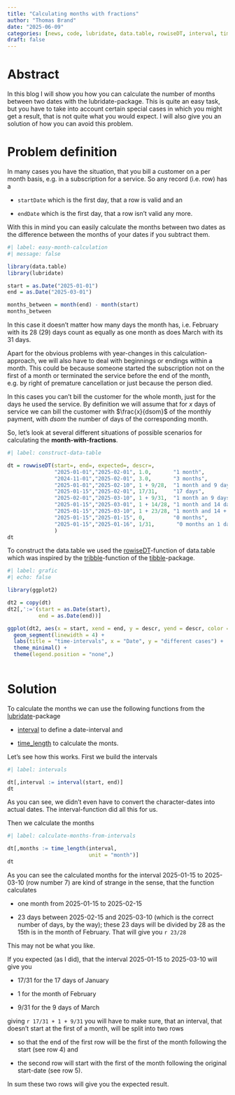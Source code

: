 ```yaml
---
title: "Calculating months with fractions"
author: "Thomas Brand"
date: "2025-06-09"
categories: [news, code, lubridate, data.table, rowiseDT, interval, time_length]
draft: false
---
```


# Abstract

In this blog I will show you how you can calculate the number of months between two dates with the lubridate-package. This is quite an easy task, but you have to take into account certain special cases in which you might get a result, that is not quite what you would expect. I will also give you an solution of how you can avoid this problem.

# Problem definition

In many cases you have the situation, that you bill a customer on a per month basis, e.g. in a subscription for a service. So any record (i.e. row) has a

-   `startDate` which is the first day, that a row is valid and an

-   `endDate` which is the first day, that a row isn't valid any more.

With this in mind you can easily calculate the months between two dates as the difference between the months of your dates if you subtract them.

```r
#| label: easy-month-calculation
#| message: false

library(data.table)
library(lubridate)

start = as.Date("2025-01-01")
end = as.Date("2025-03-01")

months_between = month(end) - month(start)
months_between
```

In this case it doesn't matter how many days the month has, i.e. February with its 28 (29) days count as equally as one month as does March with its 31 days.

Apart for the obvious problems with year-changes in this calculation-approach, we will also have to deal with beginnings or endings within a month. This could be because someone started the subscription not on the first of a month or terminated the service before the end of the month, e.g. by right of premature cancellation or just because the person died.

In this cases you can't bill the customer for the whole month, just for the days he used the service. By definition we will assume that for $x$ days of service we can bill the customer with $\frac{x}{dsom}$ of the monthly payment, with $dsom$ the number of days of the corresponding month.

So, let's look at several different situations of possible scenarios for calculating the **month-with-fractions**.

```r
#| label: construct-data-table

dt = rowwiseDT(start=, end=, expected=, descr=,
               "2025-01-01","2025-02-01", 1.0,       "1 month",
               "2024-11-01","2025-02-01", 3.0,       "3 months",
               "2025-01-01","2025-02-10", 1 + 9/28,  "1 month and 9 days of February",
               "2025-01-15","2025-02-01", 17/31,     "17 days",
               "2025-02-01","2025-03-10", 1 + 9/31,  "1 month an 9 days of March",
               "2025-01-15","2025-03-01", 1 + 14/28, "1 month and 14 days of February",
               "2025-01-15","2025-03-10", 1 + 23/28, "1 month and 14 + 9 = 25 days",
               "2025-01-15","2025-01-15", 0,         "0 months",
               "2025-01-15","2025-01-16", 1/31,       "0 months an 1 day of January"
               )
dt
```

::: callout-note
To construct the data.table we used the [rowiseDT](https://rdatatable.gitlab.io/data.table/reference/rowwiseDT.html)-function of data.table which was inspired by the [tribble](https://tibble.tidyverse.org/reference/tribble.html)-function of the [tibble](https://tibble.tidyverse.org/index.html)-package.
:::

```r
#| label: grafic
#| echo: false

library(ggplot2)

dt2 = copy(dt)
dt2[,':='(start = as.Date(start),
          end = as.Date(end))]

ggplot(dt2, aes(x = start, xend = end, y = descr, yend = descr, color = descr)) +
  geom_segment(linewidth = 4) +
  labs(title = "time-intervals", x = "Date", y = "different cases") +
  theme_minimal() +
  theme(legend.position = "none",)
  

```

# Solution

To calculate the months we can use the following functions from the [lubridate](https://lubridate.tidyverse.org)-package

-   [interval](https://lubridate.tidyverse.org/reference/interval.html) to define a date-interval and

-   [time_length](https://lubridate.tidyverse.org/reference/time_length.html) to calculate the monts.

Let's see how this works. First we build the intervals

```r
#| label: intervals

dt[,interval := interval(start, end)]
dt
```

::: callout-note
As you can see, we didn't even have to convert the character-dates into actual dates. The interval-function did all this for us.
:::

Then we calculate the months

```r
#| label: calculate-months-from-intervals

dt[,months := time_length(interval,
                          unit = "month")]
dt
```

As you can see the calculated months for the interval 2025-01-15 to 2025-03-10 (row number 7) are kind of strange in the sense, that the function calculates

-   one month from 2025-01-15 to 2025-02-15

-   23 days between 2025-02-15 and 2025-03-10 (which is the correct number of days, by the way); these 23 days will be divided by 28 as the 15th is in the month of February. That will give you `r 23/28`

This may not be what you like.

If you expected (as I did), that the interval 2025-01-15 to 2025-03-10 will give you

-   17/31 for the 17 days of January

-   1 for the month of February

-   9/31 for the 9 days of March

giving `r 17/31 + 1 + 9/31` you will have to make sure, that an interval, that doesn't start at the first of a month, will be split into two rows

-   so that the end of the first row will be the first of the month following the start (see row 4) and

-   the second row will start with the first of the month following the original start-date (see row 5).

In sum these two rows will give you the expected result.
